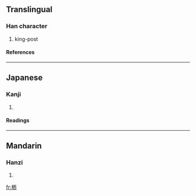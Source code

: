 ==Translingual==
===Han character===
{{Han char|rn=75|rad=木|as=06|sn=10|four=4192<sub>7</sub>|canj=木一月中 (DMBL)}}
# king-post
====References====
{{Han ref|kx=0523.150|dkj=14727|dj=0911.130|hdz=21196.070|uh=682D|ud=26669|bh=D1E6|bd=53734}}

----
==Japanese==
===Kanji===
{{ja-kanji|grade=|rs=木06}}
# {{defn|Japanese}} 
====Readings====
{{ja-readings|on=[[じ]] (ji), [[に]] (ni)|kun=[[ますがた]] (masugata)}}

----
==Mandarin==
===Hanzi===
{{cmn-hanzi|pin=[[ér]] ([[er2]])|wg=erh<sup>2</sup>}}
# {{defn|Mandarin}}

[[fr:栭]]